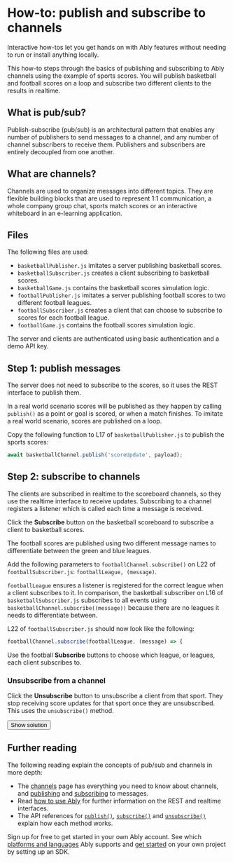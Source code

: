# How-to: publish and subscribe to channels

Interactive how-tos let you get hands on with Ably features without needing to run or install anything locally.

This how-to steps through the basics of publishing and subscribing to Ably channels using the example of sports scores. You will publish basketball and football scores on a loop and subscribe two different clients to the results in realtime.

## What is pub/sub?

Publish-subscribe (pub/sub) is an architectural pattern that enables any number of publishers to send messages to a channel, and any number of channel subscribers to receive them. Publishers and subscribers are entirely decoupled from one another.

## What are channels?

Channels are used to organize messages into different topics. They are flexible building blocks that are used to represent 1:1 communication, a whole company group chat, sports match scores or an interactive whiteboard in an e-learning application.

## Files

The following files are used:

- `basketballPublisher.js` imitates a server publishing basketball scores.
- `basketballSubscriber.js` creates a client subscribing to basketball scores.
- `basketballGame.js` contains the basketball scores simulation logic.
- `footballPublisher.js` imitates a server publishing football scores to two different football leagues.
- `footballSubscriber.js` creates a client that can choose to subscribe to scores for each football league.
- `footballGame.js` contains the football scores simulation logic.

The server and clients are authenticated using basic authentication and a demo API key.

## Step 1: publish messages

The server does not need to subscribe to the scores, so it uses the REST interface to publish them.

In a real world scenario scores will be published as they happen by calling `publish()` as a point or goal is scored, or when a match finishes. To imitate a real world scenario, scores are published on a loop.

Copy the following function to L17 of `basketballPublisher.js` to publish the sports scores:

```javascript
await basketballChannel.publish('scoreUpdate', payload);
```

## Step 2: subscribe to channels

The clients are subscribed in realtime to the scoreboard channels, so they use the realtime interface to receive updates. Subscribing to a channel registers a listener which is called each time a message is received.

Click the **Subscribe** button on the basketball scoreboard to subscribe a client to basketball scores.

The football scores are published using two different message names to differentiate between the green and blue leagues.

Add the following parameters to `footballChannel.subscribe()` on L22 of `footballSubscriber.js`: `footballLeague, (message)`.

`footballLeague` ensures a listener is registered for the correct league when a client subscribes to it. In comparison, the basketball subscriber on L16 of `basketballSubscriber.js` subscribes to all events using `basketballChannel.subscribe((message))` because there are no leagues it needs to differentiate between.

L22 of `footballSubscriber.js` should now look like the following:

```javascript
footballChannel.subscribe(footballLeague, (message) => {
```

Use the football **Subscribe** buttons to choose which league, or leagues, each client subscribes to.

### Unsubscribe from a channel

Click the **Unsubscribe** button to unsubscribe a client from that sport. They stop receiving score updates for that sport once they are unsubscribed. This uses the `unsubscribe()` method.

<button onClick={props.showSolution} className="ui-button-primary">
  Show solution
</button>

## Further reading

The following reading explain the concepts of pub/sub and channels in more depth:

- The [channels](/channels) page has everything you need to know about channels, and [publishing](/channels#publish) and [subscribing](/channels#subscribe) to messages.
- Read [how to use Ably](/basics/use-ably) for further information on the REST and realtime interfaces.
- The API references for [`publish()`](/api/rest-sdk/channels#publish), [`subscribe()`](/api/realtime-sdk/channels#subscribe) and [`unsubscribe()`](/api/realtime-sdk/channels#unsubscribe) explain how each method works.

Sign up for free to get started in your own Ably account. See which [platforms and languages](/docs/sdks) Ably supports and [get started](/docs/getting-started/setup) on your own project by setting up an SDK.
